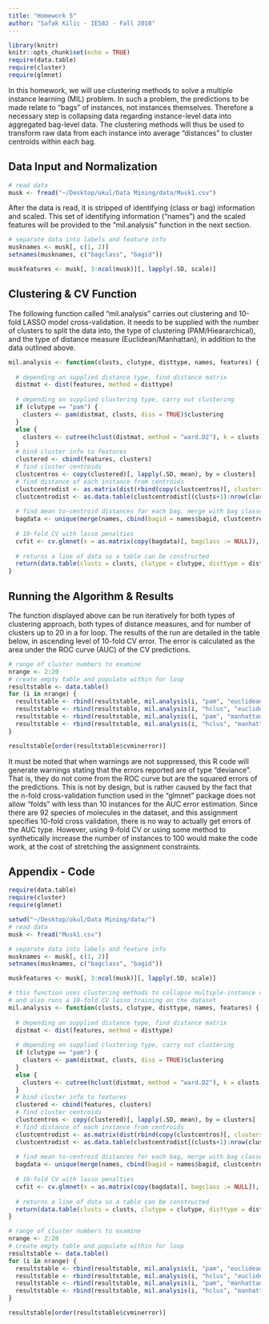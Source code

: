 ```yaml
---
title: "Homework 5"
author: "Safak Kilic - IE582 - Fall 2018"
---
```


```r
library(knitr)
knitr::opts_chunk$set(echo = TRUE)
require(data.table)
require(cluster)
require(glmnet)
```  

In this homework, we will use clustering methods to solve a multiple instance learning (MIL) problem. In such a problem, the predictions to be made relate to "bags" of instances, not instances themselves. Therefore a necessary step is collapsing data regarding instance-level data into aggregated bag-level data. The clustering methods will thus be used to transform raw data from each instance into average "distances" to cluster centroids within each bag.

## Data Input and Normalization

```r
# read data
musk <- fread("~/Desktop/okul/Data Mining/data/Musk1.csv")

```  
After the data is read, it is stripped of identifying (class or bag) information and scaled. This set of identifying information ("names") and the scaled features will be provided to the "mil.analysis" function in the next section.

```r
# separate data into labels and feature info
musknames <- musk[, c(1, 2)]
setnames(musknames, c("bagclass", "bagid"))

muskfeatures <- musk[, 3:ncol(musk)][, lapply(.SD, scale)]

```  

## Clustering & CV Function

The following function called "mil.analysis" carries out clustering and 10-fold LASSO model cross-validation. It needs to be supplied with the number of clusters to split the data into, the type of clustering (PAM/Hieararchical), and the type of distance measure (Euclidean/Manhattan), in addition to the data outlined above.
```r
mil.analysis <- function(clusts, clutype, disttype, names, features) {
  
  # depending on supplied distance type, find distance matrix
  distmat <- dist(features, method = disttype)
  
  # depending on supplied clustering type, carry out clustering
  if (clutype == "pam") {
    clusters <- pam(distmat, clusts, diss = TRUE)$clustering  
  }
  else {
    clusters <- cutree(hclust(distmat, method = "ward.D2"), k = clusts)
  }
  # bind cluster info to features
  clustered <- cbind(features, clusters)     
  # find cluster centroids
  clustcentros <- copy(clustered)[, lapply(.SD, mean), by = clusters] 
  # find distance of each instance from centroids
  clustcentrodist <- as.matrix(dist(rbind(copy(clustcentros)[, clusters := NULL], copy(clustered)[, clusters := NULL]), method = disttype))
  clustcentrodist <- as.data.table(clustcentrodist[(clusts+1):nrow(clustcentrodist), 1:clusts])
  
  # find mean to-centroid distances for each bag, merge with bag classes
  bagdata <- unique(merge(names, cbind(bagid = names$bagid, clustcentrodist)[, lapply(.SD, mean), by = bagid], by = "bagid"))[, bagid := NULL]
  
  # 10-fold CV with lasso penalties
  cvfit <- cv.glmnet(x = as.matrix(copy(bagdata)[, bagclass := NULL]), y = as.factor(bagdata$bagclass), nfolds = 10, type.measure = "auc", family = "binomial")
  
  # returns a line of data so a table can be constructed
  return(data.table(clusts = clusts, clutype = clutype, disttype = disttype, cvminlambda = cvfit$lambda.min, cvminerror = min(cvfit$cvm)))
}

```  

## Running the Algorithm & Results

The function displayed above can be run iteratively for both types of clustering approach, both types of distance measures, and for number of clusters up to 20 in a for loop. The results of the run are detailed in the table below, in ascending level of 10-fold CV error. The error is calculated as the area under the ROC curve (AUC) of the CV predictions. 
```r
# range of cluster numbers to examine
nrange <- 2:20
# create empty table and populate within for loop
resultstable <- data.table()
for (i in nrange) {
  resultstable <- rbind(resultstable, mil.analysis(i, "pam", "euclidean", musknames, muskfeatures))
  resultstable <- rbind(resultstable, mil.analysis(i, "hclus", "euclidean", musknames, muskfeatures))
  resultstable <- rbind(resultstable, mil.analysis(i, "pam", "manhattan", musknames, muskfeatures))
  resultstable <- rbind(resultstable, mil.analysis(i, "hclus", "manhattan", musknames, muskfeatures))
}

resultstable[order(resultstable$cvminerror)]
```  

It must be noted that when warnings are not suppressed, this R code will generate warnings stating that the errors reported are of type "deviance". That is, they do not come from the ROC curve but are the squared errors of the predictions. This is not by design, but is rather caused by the fact that the n-fold cross-validation function used in the "glmnet" package does not allow "folds" with less than 10 instances for the AUC error estimation. Since there are 92 species of molecules in the dataset, and this assignment specifies 10-fold cross validation, there is no way to actually get errors of the AUC type. However, using 9-fold CV or using some method to synthetically increase the number of instances to 100 would make the code work, at the cost of stretching the assignment constraints.

## Appendix - Code
```r
require(data.table)
require(cluster)
require(glmnet)

setwd("~/Desktop/okul/Data Mining/data/")
# read data
musk <- fread("Musk1.csv")

# separate data into labels and feature info
musknames <- musk[, c(1, 2)]
setnames(musknames, c("bagclass", "bagid"))

muskfeatures <- musk[, 3:ncol(musk)][, lapply(.SD, scale)]

# this function uses clustering methods to collapse multiple-instance data into bag-level data
# and also runs a 10-fold CV lasso training on the dataset
mil.analysis <- function(clusts, clutype, disttype, names, features) {
  
  # depending on supplied distance type, find distance matrix
  distmat <- dist(features, method = disttype)
  
  # depending on supplied clustering type, carry out clustering
  if (clutype == "pam") {
    clusters <- pam(distmat, clusts, diss = TRUE)$clustering  
  }
  else {
    clusters <- cutree(hclust(distmat, method = "ward.D2"), k = clusts)
  }
  # bind cluster info to features
  clustered <- cbind(features, clusters)     
  # find cluster centroids
  clustcentros <- copy(clustered)[, lapply(.SD, mean), by = clusters] 
  # find distance of each instance from centroids
  clustcentrodist <- as.matrix(dist(rbind(copy(clustcentros)[, clusters := NULL], copy(clustered)[, clusters := NULL]), method = disttype))
  clustcentrodist <- as.data.table(clustcentrodist[(clusts+1):nrow(clustcentrodist), 1:clusts])
  
  # find mean to-centroid distances for each bag, merge with bag classes
  bagdata <- unique(merge(names, cbind(bagid = names$bagid, clustcentrodist)[, lapply(.SD, mean), by = bagid], by = "bagid"))[, bagid := NULL]
  
  # 10-fold CV with lasso penalties
  cvfit <- cv.glmnet(x = as.matrix(copy(bagdata)[, bagclass := NULL]), y = as.factor(bagdata$bagclass), nfolds = 10, type.measure = "auc", family = "binomial")
  
  # returns a line of data so a table can be constructed
  return(data.table(clusts = clusts, clutype = clutype, disttype = disttype, cvminlambda = cvfit$lambda.min, cvminerror = min(cvfit$cvm)))
}

# range of cluster numbers to examine
nrange <- 2:20
# create empty table and populate within for loop
resultstable <- data.table()
for (i in nrange) {
  resultstable <- rbind(resultstable, mil.analysis(i, "pam", "euclidean", musknames, muskfeatures))
  resultstable <- rbind(resultstable, mil.analysis(i, "hclus", "euclidean", musknames, muskfeatures))
  resultstable <- rbind(resultstable, mil.analysis(i, "pam", "manhattan", musknames, muskfeatures))
  resultstable <- rbind(resultstable, mil.analysis(i, "hclus", "manhattan", musknames, muskfeatures))
}

resultstable[order(resultstable$cvminerror)]

```

